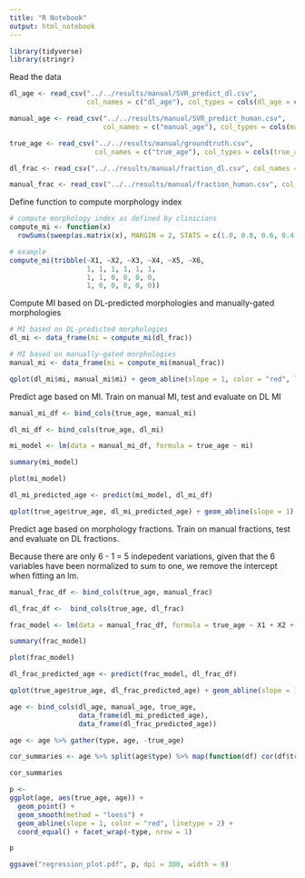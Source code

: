 ```yaml
---
title: "R Notebook"
output: html_notebook
---
```



```r
library(tidyverse)
library(stringr)
```

Read the data

```r

dl_age <- read_csv("../../results/manual/SVR_predict_dl.csv", 
                   col_names = c("dl_age"), col_types = cols(dl_age = col_double()))

manual_age <- read_csv("../../results/manual/SVR_predict_human.csv", 
                       col_names = c("manual_age"), col_types = cols(manual_age = col_double()))

true_age <- read_csv("../../results/manual/groundtruth.csv", 
                     col_names = c("true_age"), col_types = cols(true_age = col_double()))

dl_frac <- read_csv("../../results/manual/fraction_dl.csv", col_names = FALSE) 

manual_frac <- read_csv("../../results/manual/fraction_human.csv", col_names = FALSE) 

```

Define function to compute morphology index

```r
# compute morphology index as defined by clinicians
compute_mi <- function(x) 
  rowSums(sweep(as.matrix(x), MARGIN = 2, STATS = c(1.0, 0.8, 0.6, 0.4, 0.2, 0.8), FUN = "*"))

# example
compute_mi(tribble(~X1, ~X2, ~X3, ~X4, ~X5, ~X6,
                   1, 1, 1, 1, 1, 1,
                   1, 1, 0, 0, 0, 0,
                   1, 0, 0, 0, 0, 0))

```

Compute MI based on DL-predicted morphologies and manually-gated morphologies
```r

# MI based on DL-predicted morphologies
dl_mi <- data_frame(mi = compute_mi(dl_frac))

# MI based on manually-gated morphologies
manual_mi <- data_frame(mi = compute_mi(manual_frac))

qplot(dl_mi$mi, manual_mi$mi) + geom_abline(slope = 1, color = "red", linetype = 2) + coord_equal()
```

Predict age based on MI. Train on manual MI, test and evaluate on DL MI

```r
manual_mi_df <- bind_cols(true_age, manual_mi)

dl_mi_df <- bind_cols(true_age, dl_mi)

mi_model <- lm(data = manual_mi_df, formula = true_age ~ mi)

summary(mi_model)

plot(mi_model)

dl_mi_predicted_age <- predict(mi_model, dl_mi_df)

qplot(true_age$true_age, dl_mi_predicted_age) + geom_abline(slope = 1)
```

Predict age based on morphology fractions. Train on manual fractions, test and evaluate on DL fractions. 

Because there are only 6 - 1 = 5 indepedent variations, given that the 6 variables have been
normalized to sum to one, we remove the intercept when fitting an lm. 

```r
manual_frac_df <- bind_cols(true_age, manual_frac)

dl_frac_df <-  bind_cols(true_age, dl_frac)

frac_model <- lm(data = manual_frac_df, formula = true_age ~ X1 + X2 + X3 + X4 + X5 + X6 - 1)

summary(frac_model)

plot(frac_model)

dl_frac_predicted_age <- predict(frac_model, dl_frac_df)

qplot(true_age$true_age, dl_frac_predicted_age) + geom_abline(slope = 1)
```


```r
age <- bind_cols(dl_age, manual_age, true_age, 
                 data_frame(dl_mi_predicted_age), 
                 data_frame(dl_frac_predicted_age))

age <- age %>% gather(type, age, -true_age)
```


```r

cor_summaries <- age %>% split(age$type) %>% map(function(df) cor(df$true_age, df$age))

cor_summaries

p <- 
ggplot(age, aes(true_age, age)) + 
  geom_point() + 
  geom_smooth(method = "loess") + 
  geom_abline(slope = 1, color = "red", linetype = 2) + 
  coord_equal() + facet_wrap(~type, nrow = 1) 

p

ggsave("regression_plot.pdf", p, dpi = 300, width = 8)
```

